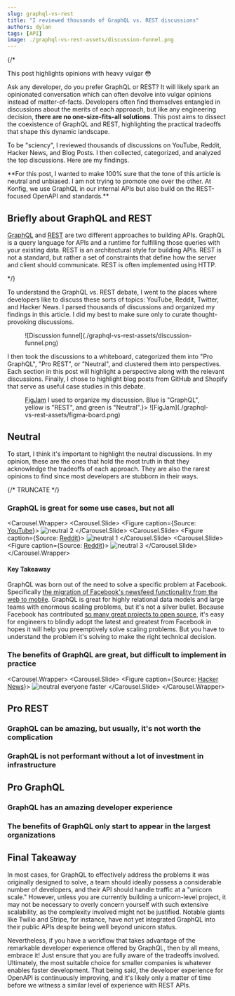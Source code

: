 ```yaml
---
slug: graphql-vs-rest
title: "I reviewed thousands of GraphQL vs. REST discussions"
authors: dylan
tags: [API]
image: ./graphql-vs-rest-assets/discussion-funnel.png
---
```


{/* <Admonition type="danger" title="Strong Opinions incoming!">

This post highlights opinions with heavy vulgar 😳

</Admonition>

Ask any developer, do you prefer GraphQL or REST? It will likely spark an
opinionated conversation which can often devolve into vulgar opinions instead of
matter-of-facts. Developers often find themselves entangled in discussions about
the merits of each approach, but like any engineering decision, **there are no
one-size-fits-all solutions**. This post aims to dissect the coexistence of
GraphQL and REST, highlighting the practical tradeoffs that shape this dynamic
landscape.

To be "sciency", I reviewed thousands of discussions on YouTube, Reddit, Hacker
News, and Blog Posts. I then collected, categorized, and analyzed the top
discussions.  Here are my findings.

<Admonition type="note">
**For this post, I wanted to make 100% sure that the tone of this article
is neutral and unbiased. I am not trying to promote one over the other. At
Konfig, we use GraphQL in our internal APIs but also build on the REST-focused
OpenAPI and standards.**
</Admonition>


## Briefly about GraphQL and REST

[GraphQL](https://graphql.org/) and
[REST](https://en.wikipedia.org/wiki/Representational_state_transfer) are two
different approaches to building APIs. GraphQL is a query language for APIs and
a runtime for fulfilling those queries with your existing data. REST is an
architectural style for building APIs. REST is not a standard, but rather a set
of constraints that define how the server and client should communicate. REST is
often implemented using HTTP.

*/}

To understand the GraphQL vs. REST debate, I went to the places where developers
like to discuss these sorts of topics: YouTube, Reddit, Twitter, and Hacker
News. I parsed thousands of discussions and organized my findings in this
article. I did my best to make sure only to curate thought-provoking
discussions.

<Figure caption='Funnel for gathering through-provoking discussions'>
![Discussion funnel](./graphql-vs-rest-assets/discussion-funnel.png)
</Figure>

I then took the discussions to a whiteboard, categorized them into "Pro GraphQL", "Pro REST", or "Neutral", and clustered them into perspectives. Each
section in this post will highlight a perspective along with the relevant
discussions. Finally, I chose to highlight blog posts from GitHub and Shopify
that serve as useful case studies in this debate.

<Figure caption={<div><a href="https://www.figma.com/figjam/">FigJam</a> I used to organize my discussion. Blue is "GraphQL", yellow is "REST", and green is "Neutral".</div>}>
![FigJam](./graphql-vs-rest-assets/figma-board.png)
</Figure>

## Neutral

To start, I think it's important to highlight the neutral discussions. In my
opinion, these are the ones that hold the most truth in that they acknowledge
the tradeoffs of each approach. They are also the rarest opinions to find since
most developers are stubborn in their ways.

{/* TRUNCATE */}

### GraphQL is great for some use cases, but not all

<Carousel.Wrapper>
    <Carousel.Slide>
        <Figure caption={<span>Source: <a href="https://www.youtube.com/watch?v=eIQh02xuVw4">YouTube</a></span>}>
            ![neutral 2](./graphql-vs-rest-assets/slides/after/neutral-2.png)
        </Figure>
    </Carousel.Slide>
    <Carousel.Slide>
        <Figure caption={<span>Source: <a href="https://www.reddit.com/r/webdev/comments/128xzeg/graphql_trending_down/">Reddit</a></span>}>
            ![neutral 1](./graphql-vs-rest-assets/slides/after/neutral-1.png)
        </Figure>
    </Carousel.Slide>
    <Carousel.Slide>
        <Figure caption={<span>Source: <a href="https://www.reddit.com/r/webdev/comments/1509p4m/im_not_impressed_by_graphql_and_i_still_prefer/">Reddit</a></span>}>
            ![neutral 3](./graphql-vs-rest-assets/slides/after/neutral-90-percent.png)
        </Figure>
    </Carousel.Slide>
</Carousel.Wrapper>

#### Key Takeaway

GraphQL was born out of the need to solve a specific problem at
Facebook.
Specifically [the migration of Facebook's newsfeed functionality from the web to
mobile](https://engineering.fb.com/2015/09/14/core-data/graphql-a-data-query-language/). GraphQL is great for highly relational data models and large teams with
enormous scaling problems, but it's not a silver bullet. Because Facebook has
contributed [so many great projects to open source](https://opensource.fb.com/),
it's easy for engineers to blindly adopt the latest and greatest from Facebook
in hopes it will help you preemptively solve scaling problems.  But you have to
understand the problem it's solving to make the right technical decision.

### The benefits of GraphQL are great, but difficult to implement in practice

<Carousel.Wrapper>
    <Carousel.Slide>
        <Figure caption={<span>Source: <a href="https://news.ycombinator.com/item?id=32366759">Hacker News</a></span>}>
            ![neutral everyone faster](./graphql-vs-rest-assets/slides/after/neutral-everyone-faster.png)
        </Figure>
    </Carousel.Slide>
</Carousel.Wrapper>

## Pro REST

### GraphQL can be amazing, but usually, it's not worth the complication

### GraphQL is not performant without a lot of investment in infrastructure

## Pro GraphQL

### GraphQL has an amazing developer experience

### The benefits of GraphQL only start to appear in the largest organizations

## Final Takeaway


In most cases, for GraphQL to effectively address the problems it was originally
designed to solve, a team should ideally possess a considerable number of
developers, and their API should handle traffic at a "unicorn scale." However,
unless you are currently building a unicorn-level project, it may not be
necessary to overly concern yourself with such extensive scalability, as the
complexity involved might not be justified. Notable giants like Twilio and
Stripe, for instance, have not yet integrated GraphQL into their public APIs
despite being well beyond unicorn status.

Nevertheless, if you have a workflow that takes advantage of the remarkable
developer experience offered by GraphQL, then by all means, embrace it! Just
ensure that you are fully aware of the tradeoffs involved. Ultimately, the most
suitable choice for smaller companies is whatever enables faster development.
That being said, the developer experience for OpenAPI is continuously improving,
and it's likely only a matter of time before we witness a similar level of
experience with REST APIs.